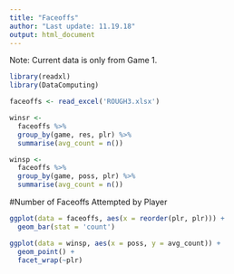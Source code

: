 ```yaml
---
title: "Faceoffs"
author: "Last update: 11.19.18"
output: html_document
---
```

Note: Current data is only from Game 1. 
```r
library(readxl)
library(DataComputing)

faceoffs <- read_excel('ROUGH3.xlsx')

winsr <- 
  faceoffs %>%
  group_by(game, res, plr) %>%
  summarise(avg_count = n())

winsp <-
  faceoffs %>%
  group_by(game, poss, plr) %>%
  summarise(avg_count = n())
```

#Number of Faceoffs Attempted by Player
```r
ggplot(data = faceoffs, aes(x = reorder(plr, plr))) +
  geom_bar(stat = 'count')
```

```r
ggplot(data = winsp, aes(x = poss, y = avg_count)) +
  geom_point() +
  facet_wrap(~plr)
```